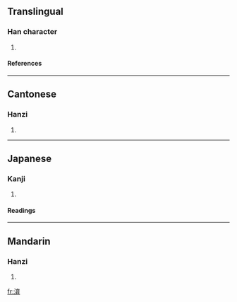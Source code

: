 ==Translingual==
===Han character===
{{Han char|rn=85|rad=水|as=08|sn=11|four=3012<sub>7</sub>|canj=水卜戈月 (EYIB)}}
# {{defn|Han|sort=水08}}
====References====
{{Han ref|kx=0631.150|dkj=17683|dj=1034.040|hdz=31660.030|uh=6DEF|ud=28143|bh=D252|bd=53842}}

----
==Cantonese==
===Hanzi===
{{yue-hanzi|jyut=|y=yuk6}}
# {{defn|Cantonese}}

----
==Japanese==
===Kanji===
{{ja-kanji|grade=|rs=水08}}
# {{defn|Japanese}} 
====Readings====
{{ja-readings|on=[[いく]] (iku)|kun=}}

----
==Mandarin==
===Hanzi===
{{cmn-hanzi|pin=[[yù]] (yu4)|wg=yü<sup>4</sup>}}
# {{defn|Mandarin}}

[[fr:淯]]
